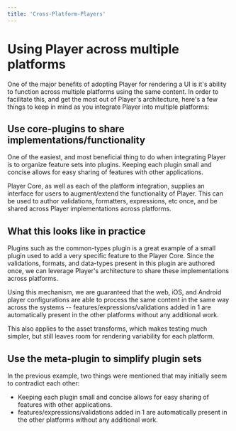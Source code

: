 ```yaml
---
title: 'Cross-Platform-Players'
---
```


# Using Player across multiple platforms

One of the major benefits of adopting Player for rendering a UI is it's ability to function across multiple platforms using the same content. In order to facilitate this, and get the most out of Player's architecture, here's a few things to keep in mind as you integrate Player into multiple platforms:

## Use core-plugins to share implementations/functionality

One of the easiest, and most beneficial thing to do when integrating Player is to organize feature sets into plugins. Keeping each plugin small and concise allows for easy sharing of features with other applications.

Player Core, as well as each of the platform integration, supplies an interface for users to augment/extend the functionality of Player. This can be used to author validations, formatters, expressions, etc once, and be shared across Player implementations across platforms.

## What this looks like in practice

Plugins such as the common-types plugin is a great example of a small plugin used to add a very specific feature to the Player Core. Since the validations, formats, and data-types present in this plugin are authored once, we can leverage Player's architecture to share these implementations across platforms.

Using this mechanism, we are guaranteed that the web, iOS, and Android player configurations are able to process the same content in the same way across the systems -- features/expressions/validations added in 1 are automatically present in the other platforms without any additional work.

This also applies to the asset transforms, which makes testing much simpler, but still leaves room for rendering variability for each platform.

## Use the meta-plugin to simplify plugin sets

In the previous example, two things were mentioned that may initially seem to contradict each other:
- Keeping each plugin small and concise allows for easy sharing of features with other applications.
- features/expressions/validations added in 1 are automatically present in the other platforms without any additional work.